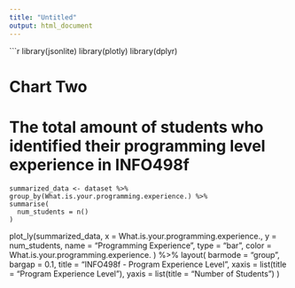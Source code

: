```yaml
---
title: "Untitled"
output: html_document
---
```


```r
library(jsonlite)
library(plotly)
library(dplyr)

# Chart Two
# The total amount of students who identified their programming level experience in INFO498f
    summarized_data <- dataset %>% 
    group_by(What.is.your.programming.experience.) %>% 
    summarise(
      num_students = n()
    )
  
  plot_ly(summarized_data,
          x = What.is.your.programming.experience., 
          y = num_students,
          name = "Programming Experience",
          type = "bar",
          color = What.is.your.programming.experience.
  ) %>% layout(
    barmode = "group",
    bargap = 0.1,
    title = "INFO498f - Program Experience Level",
    xaxis = list(title = "Program Experience Level"),
    yaxis = list(title = "Number of Students")
  )



